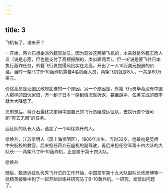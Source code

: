 ```yaml
---
---
---
```

title: 3
---



飞机有了，谁来开？

一开始，蒋介石想委派外籍驾驶员。因为驾驶这两架飞机的，本来就是外籍志愿人员（说是志愿，但也是支付了高额报酬的，类似雇佣兵）。但一听说是要飞往日本执行轰炸任务，外籍飞行员觉得风险实在太高，开出了一人10万美元报酬的价格。当时一架马丁B–10轰炸机需要4名机组人员，两架飞机就是8人，一共是80万美元。

价格高昂是让国民政府犹豫的一个原因，另一个原因是，外籍飞行员毕竟没有中国人那样的国仇家恨，万一到了日本一碰到情况就折返，甚至跳伞，任务完成的概率就大大降低了。

思前想后，蒋介石最终决定用中国自己的飞行员组成远征队，去执行这个很可能“有去无回”的任务。

远征队的队长人选，选定了一个叫徐焕升的人。

徐焕升，江苏崇明人（现上海崇明区），1906年出生，当时32岁。他最初是笕桥中央航校的教官，后来担任蒋介石座机的副驾驶，再后来担任空军第十四大队的大队长——两架马丁B–10轰炸机，正是属于第十四大队。

徐焕升



随后，甄选远征队优秀飞行员的工作开始，中国空军第十九大队副队长佟彦博等一批精英被集中到了一起开始训练并研究马丁B–10轰炸机。一研究，发现出问题了。